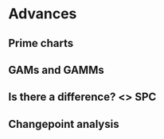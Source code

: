 # Advances {#advanced}

## Prime charts

## GAMs and GAMMs

## Is there a difference? <> SPC

## Changepoint analysis
